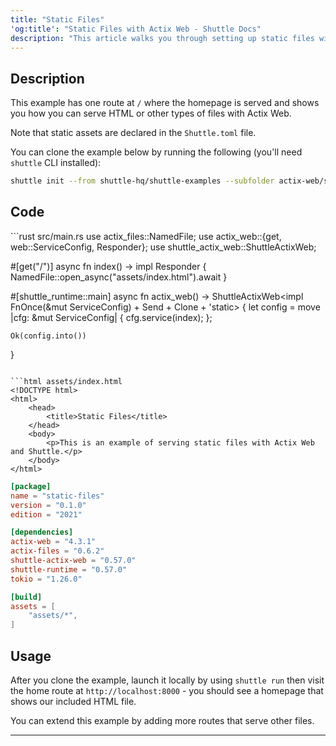 ```yaml
---
title: "Static Files"
'og:title': "Static Files with Actix Web - Shuttle Docs"
description: "This article walks you through setting up static files with Actix Web, a powerful Rust framework for battle-hardened web applications."
---
```


## Description

This example has one route at `/` where the homepage is served and shows you how you can serve HTML or other types of files with Actix Web.

Note that static assets are declared in the `Shuttle.toml` file.

You can clone the example below by running the following (you'll need `shuttle` CLI installed):
```bash
shuttle init --from shuttle-hq/shuttle-examples --subfolder actix-web/static-files
```

## Code

<CodeGroup>
```rust src/main.rs
use actix_files::NamedFile;
use actix_web::{get, web::ServiceConfig, Responder};
use shuttle_actix_web::ShuttleActixWeb;

#[get("/")]
async fn index() -> impl Responder {
    NamedFile::open_async("assets/index.html").await
}

#[shuttle_runtime::main]
async fn actix_web() -> ShuttleActixWeb<impl FnOnce(&mut ServiceConfig) + Send + Clone + 'static> {
    let config = move |cfg: &mut ServiceConfig| {
        cfg.service(index);
    };

    Ok(config.into())
}
```

```html assets/index.html
<!DOCTYPE html>
<html>
    <head>
        <title>Static Files</title>
    </head>
    <body>
        <p>This is an example of serving static files with Actix Web and Shuttle.</p>
    </body>
</html>
```

```toml Cargo.toml
[package]
name = "static-files"
version = "0.1.0"
edition = "2021"

[dependencies]
actix-web = "4.3.1"
actix-files = "0.6.2"
shuttle-actix-web = "0.57.0"
shuttle-runtime = "0.57.0"
tokio = "1.26.0"
```

```toml Shuttle.toml
[build]
assets = [
    "assets/*",
]
```

</CodeGroup>

## Usage

After you clone the example, launch it locally by using `shuttle run` then visit the home route at `http://localhost:8000` - you should see a homepage that shows our included HTML file.

You can extend this example by adding more routes that serve other files.

---

<Snippet file="other-frameworks.mdx" />

<Snippet file="check-examples.mdx" />
